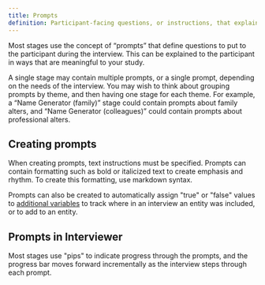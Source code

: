 ```yaml
---
title: Prompts
definition: Participant-facing questions, or instructions, that explain which data should be provided or how to complete the task on a given stage.
---
```


Most stages use the concept of “prompts” that define questions to put to the participant during the interview. This can be explained to the participant in ways that are meaningful to your study.

A single stage may contain multiple prompts, or a single prompt, depending on the needs of the interview. You may wish to think about grouping prompts by theme, and then having one stage for each theme. For example, a “Name Generator (family)” stage could contain prompts about family alters, and “Name Generator (colleagues)” could contain prompts about professional alters.

<StandAloneImage
  src="/assets/img/key-concepts/prompts/multiple-prompts.png"
  content="Multiple prompts on a name generator stage in Architect."
/>

## Creating prompts

When creating prompts, text instructions must be specified. Prompts can contain formatting such as bold or italicized text to create emphasis and rhythm. To create this formatting, use markdown syntax.

<StandAloneImage
  src="/assets/img/key-concepts/prompts/edit-prompt.png"
  content="Editing a prompt in Architect"
/>

Prompts can also be created to automatically assign "true" or "false" values to [additional variables](/en/desktop/key-concepts/additional-variables) to track where in an interview an entity was included, or to add to an entity.

## Prompts in Interviewer

Most stages use "pips" to indicate progress through the prompts, and the progress bar moves forward incrementally as the interview steps through each prompt.

<StandAloneImage
  src="/assets/img/key-concepts/prompts/nc-prompts.png"
  content="Pips above the question on a prompt in Interviewer indicate progress on the stage"
/>
